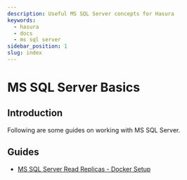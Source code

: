 ```yaml
---
description: Useful MS SQL Server concepts for Hasura
keywords:
  - hasura
  - docs
  - ms sql server
sidebar_position: 1
slug: index
---
```


# MS SQL Server Basics

## Introduction

Following are some guides on working with MS SQL Server.

## Guides

- [MS SQL Server Read Replicas - Docker Setup](/guides/mssql/mssql-read-replicas-docker-setup.mdx)
